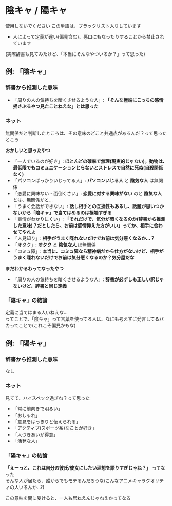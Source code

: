 # 陰キャ / 陽キャ


<Callout type="error" emoji="️🚫">
  使用しないでください  
  この単語は、ブラックリスト入りしています
</Callout>

- 人によって定義が違い(偏見含む)、悪口にもなったりすることから禁止されています

(実際辞書も見てみたけど、「本当にそんなやついるか？」って思った)

## 例: 「陰キャ」

### 辞書から推測した意味

- 「周りの人の気持ちを暗くさせるような人」: **「そんな極端にこっちの感情揺さぶるやつ見たことねえな」とは思った**

### ネット

無関係だと判断したところは、その意味のどこと共通点があるんだ？って思ったところ

**おかしいと思ったやつ**

- 「一人でいるのが好き」: **ほとんどの確率で無理(現実的じゃない)。動物は、最低限でもコミュニケーションとらないとストレスで自然に死ぬ(自殺関係なく)**
- 「パソコンばっかりいじってる人」: **パソコンいじる人** と **陰気な人** は無関係
- 「恋愛に興味ない・面倒くさい」: **恋愛に対する興味がない** のと **陰気な人** とは、無関係かと...
- 「うまく会話ができない」: **話し相手との互換性もあるし、話題が思いつかないから「陰キャ」で当てはめるのは極端すぎる**
- 「表情がわかりにくい」: **「それだけで、気分が暗くなるのか(辞書から推測した意味)？だとしたら、お前は感情抑えた方がいい」ってか、相手に合わせてやれよ**
- 「人見知り」: **相手がうまく喋れないだけでお前は気分悪くなるか...？**
- 「オタク」: **オタク** と **陰気な人** は無関係
- 「コミュ障」: **本当に、コミュ障なら精神病だから仕方がないけど、相手がうまく喋れないだけでお前は気分悪くなるのか？気分屋だな**

**まだわかるわってなったやつ**

- 「周りの人の気持ちを暗くさせるような人」: **辞書が必ずしも正しい訳じゃないけど、辞書と同じ定義**

### 「陰キャ」の結論

定義に当てはまる人いねえな...  
ってことで、「陰キャ」って言葉を使ってる人は、なにも考えずに発言してるバカってことで(これこそ偏見かもな)

## 例: 「陽キャ」

### 辞書から推測した意味

なし

### ネット

見てて、ハイスペック過ぎね？って思った

- 「常に前向きで明るい」
- 「おしゃれ」
- 「意見をはっきりと伝えられる」
- 「アクティブ(スポーツ系)なことが好き」
- 「人づきあいが得意」
- 「活発な人」

### 「陽キャ」の結論

**「えーっと、これは自分の彼氏/彼女にしたい理想を語りすぎじゃね？」** ってなった  
そんな人が居たら、誰からでもモテるんだろうな(こんなアニメキャラクオリティの人いるんか...?)  

この意味を間に受けると、一人も居ねえんじゃねえかってなる